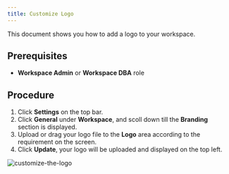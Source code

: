 ```yaml
---
title: Customize Logo
---
```


This document shows you how to add a logo to your workspace.

## Prerequisites

- **Workspace Admin** or **Workspace DBA** role

## Procedure

1. Click **Settings** on the top bar.
2. Click **General** under **Workspace**, and scoll down till the **Branding** section is displayed.
3. Upload or drag your logo file to the **Logo** area according to the requirement on the screen.
4. Click **Update**, your logo will be uploaded and displayed on the top left.

![customize-the-logo](/content/docs/administration/customize-logo/bb-customize-logo.webp)
